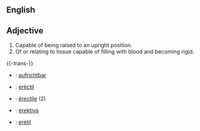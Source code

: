 == English ==

== Adjective ==

# Capable of being raised to an upright position.
# Of or relating to tissue capable of filling with blood and becoming rigid.


{{-trans-}}

* {{de}} : [[aufrichtbar]]
* {{es}} : [[eréctil]]
* {{fr}} : [[érectile]] (2)
* {{io}} : [[erektiva]]
* {{pt}} : [[erétil]]